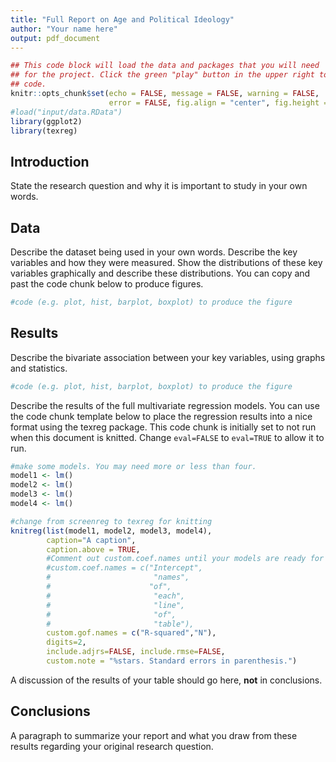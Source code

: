```yaml
---
title: "Full Report on Age and Political Ideology"
author: "Your name here"
output: pdf_document
---
```


```r
## This code block will load the data and packages that you will need
## for the project. Click the green "play" button in the upper right to run this
## code.
knitr::opts_chunk$set(echo = FALSE, message = FALSE, warning = FALSE, 
                      error = FALSE, fig.align = "center", fig.height = 4)
#load("input/data.RData")
library(ggplot2)
library(texreg)
```

## Introduction

State the research question and why it is important to study in your own words.

## Data

Describe the dataset being used in your own words. Describe the key variables and how they were measured. Show the distributions of these key variables graphically and describe these distributions. You can copy and past the code chunk below to produce figures.

```r
#code (e.g. plot, hist, barplot, boxplot) to produce the figure
```

## Results

Describe the bivariate association between your key variables, using graphs and statistics.

```r
#code (e.g. plot, hist, barplot, boxplot) to produce the figure
```

Describe the results of the full multivariate regression models. You can use the code chunk template below to place the regression results into a nice format using the texreg package. This code chunk is initially set to not run when this document is knitted. Change `eval=FALSE` to `eval=TRUE` to allow it to run. 

```r
#make some models. You may need more or less than four. 
model1 <- lm()
model2 <- lm()
model3 <- lm()
model4 <- lm()

#change from screenreg to texreg for knitting
knitreg(list(model1, model2, model3, model4),
        caption="A caption",
        caption.above = TRUE,
        #Comment out custom.coef.names until your models are ready for knitting
        #custom.coef.names = c("Intercept",
        #                       "names",
        #                      "of",
        #                       "each",
        #                       "line",
        #                       "of",
        #                       "table"),
        custom.gof.names = c("R-squared","N"),
        digits=2,
        include.adjrs=FALSE, include.rmse=FALSE,
        custom.note = "%stars. Standard errors in parenthesis.")
```

A discussion of the results of your table should go here, **not** in conclusions. 

## Conclusions

A paragraph to summarize your report and what you draw from these results regarding your original research question.
